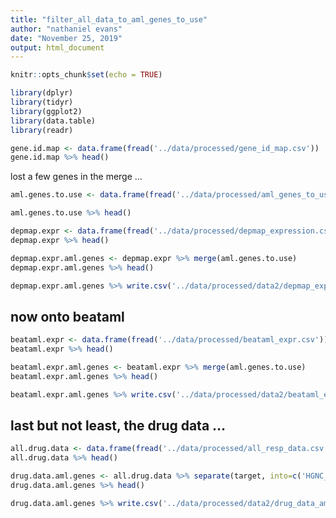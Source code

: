 ```yaml
---
title: "filter_all_data_to_aml_genes_to_use"
author: "nathaniel evans"
date: "November 25, 2019"
output: html_document
---
```


```r
knitr::opts_chunk$set(echo = TRUE)

library(dplyr)
library(tidyr)
library(ggplot2)
library(data.table)
library(readr)
```



```r
gene.id.map <- data.frame(fread('../data/processed/gene_id_map.csv'))
gene.id.map %>% head()
```

lost a few genes in the merge ... 

```r
aml.genes.to.use <- data.frame(fread('../data/processed/aml_genes_to_use.csv')) %>% merge(gene.id.map, by.x='x', by.y='ensembl_id') %>% mutate(ensebml_id = x) %>% select(-x)

aml.genes.to.use %>% head()
```



```r
depmap.expr <- data.frame(fread('../data/processed/depmap_expression.csv'))
depmap.expr %>% head()
```

```r
depmap.expr.aml.genes <- depmap.expr %>% merge(aml.genes.to.use)
depmap.expr.aml.genes %>% head()
```

```r
depmap.expr.aml.genes %>% write.csv('../data/processed/data2/depmap_expr_amlgenes.csv', row.names=F)
```

## now onto beataml

```r
beataml.expr <- data.frame(fread('../data/processed/beataml_expr.csv'))
beataml.expr %>% head()
```

```r
beataml.expr.aml.genes <- beataml.expr %>% merge(aml.genes.to.use)
beataml.expr.aml.genes %>% head()
```

```r
beataml.expr.aml.genes %>% write.csv('../data/processed/data2/beataml_expr_amlgenes.csv', row.names=F)
```


## last but not least, the drug data ... 

```r
all.drug.data <- data.frame(fread('../data/processed/all_resp_data.csv'))
all.drug.data %>% head()
```

```r
drug.data.aml.genes <- all.drug.data %>% separate(target, into=c('HGNC_sym', 'entrez_id')) %>% merge(aml.genes.to.use)
drug.data.aml.genes %>% head()
```

```r
drug.data.aml.genes %>% write.csv('../data/processed/data2/drug_data_aml_genes.csv')
```











